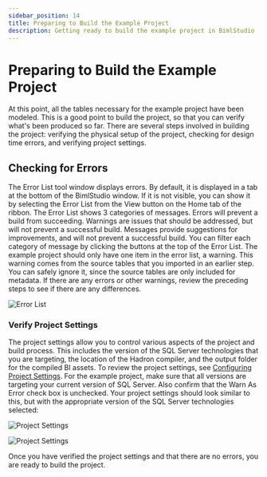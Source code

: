 ---
sidebar_position: 14
title: Preparing to Build the Example Project
description: Getting ready to build the example project in BimlStudio
---
<head>
  <meta name="varigenceProduct" content="BimlStudio"></meta>
  <meta name="varigenceArticleType" content="Walkthrough"></meta>
</head>

# Preparing to Build the Example Project

At this point, all the tables necessary for the example project have been modeled. This is a good point to build the project, so that you can verify what's been produced so far. There are several steps involved in building the project: verifying the physical setup of the project, checking for design time errors, and verifying project settings.

## Checking for Errors

The Error List tool window displays errors. By default, it is displayed in a tab at the bottom of the BimlStudio window. If it is not visible, you can show it by selecting the Error List from the View button on the Home tab of the ribbon. The Error List shows 3 categories of messages. Errors will prevent a build from succeeding. Warnings are issues that should be addressed, but will not prevent a successful build. Messages provide suggestions for improvements, and will not prevent a successful build. You can filter each category of message by clicking the buttons at the top of the Error List. The example project should only have one item in the error list, a warning. This warning comes from the source tables that you imported in an earlier step. You can safely ignore it, since the source tables are only included for metadata. If there are any errors or other warnings, review the preceding steps to see if there are any differences.

![Error List](/img/bimlstudio/011_ErrorList.png)

### Verify Project Settings

The project settings allow you to control various aspects of the project and build process. This includes the version of the SQL Server technologies that you are targeting, the location of the Hadron compiler, and the output folder for the compiled BI assets. To review the project settings, see [Configuring Project Settings](../miscellaneous/configuring-project-settings). For the example project, make sure that all versions are targeting your current version of SQL Server. Also confirm that the Warn As Error check box is unchecked. Your project settings should look similar to this, but with the appropriate version of the SQL Server technologies selected:

![Project Settings](/img/bimlstudio/011_ProjectSettings1.png)

![Project Settings](/img/bimlstudio/011_ProjectSettings2.png)

Once you have verified the project settings and that there are no errors, you are ready to build the project.
